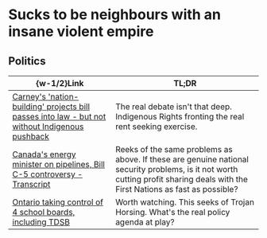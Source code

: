 #   Sucks to be neighbours with an insane violent empire

##  Politics

|  \{w-1/2\}Link  |  TL;DR  |
|  ----  |  ----  |
|  [Carney's 'nation-building' projects bill passes into law - but not without Indigenous pushback](https://www.cbc.ca/news/politics/carney-c5-passes-senate-1.7572005)  |  The real debate isn't that deep. Indigenous Rights fronting the real rent seeking exercise.  |
|  [Canada's energy minister on pipelines, Bill C-5 controversy - Transcript](https://www.cbc.ca/radio/frontburner/canada-s-energy-minister-on-pipelines-bill-c-5-controversy-transcript-1.7572585)  |  Reeks of the same problems as above. If these are genuine national security problems, is it not worth cutting profit sharing deals with the First Nations as fast as possible?  |
|  [Ontario taking control of 4 school boards, including TDSB](https://www.cbc.ca/news/canada/toronto/ontario-government-supervisors-4-school-boards-1.7572705)  |  Worth watching. This seeks of Trojan Horsing. What's the real policy agenda at play?  |
